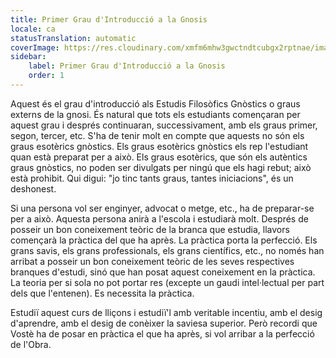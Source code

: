 ```yaml
---
title: Primer Grau d'Introducció a la Gnosis
locale: ca
statusTranslation: automatic
coverImage: https://res.cloudinary.com/xmfm6mhw3gwctndtcubgx2rptnae/image/upload/v1741354450/small_cover_introduccion_a_la_gnosis_57a3fc8d72.webp
sidebar:
    label: Primer Grau d'Introducció a la Gnosis
    order: 1
---
```

Aquest és el grau d'introducció als Estudis Filosòfics Gnòstics o graus externs de la gnosi. És natural que tots els estudiants començaran per aquest grau i després continuaran, successivament, amb els graus primer, segon, tercer, etc. S'ha de tenir molt en compte que aquests no són els graus esotèrics gnòstics. Els graus esotèrics gnòstics els rep l'estudiant quan està preparat per a això. Els graus esotèrics, que són els autèntics graus gnòstics, no poden ser divulgats per ningú que els hagi rebut; això està prohibit. Qui digui: "jo tinc tants graus, tantes iniciacions", és un deshonest.

Si una persona vol ser enginyer, advocat o metge, etc., ha de preparar-se per a això. Aquesta persona anirà a l'escola i estudiarà molt. Després de posseir un bon coneixement teòric de la branca que estudia, llavors començarà la pràctica del que ha après. La pràctica porta la perfecció. Els grans savis, els grans professionals, els grans científics, etc., no només han arribat a posseir un bon coneixement teòric de les seves respectives branques d'estudi, sinó que han posat aquest coneixement en la pràctica. La teoria per si sola no pot portar res (excepte un gaudi intel·lectual per part dels que l'entenen). Es necessita la pràctica.

Estudiï aquest curs de lliçons i estudiï'l amb veritable incentiu, amb el desig d'aprendre, amb el desig de conèixer la saviesa superior. Però recordi que Vostè ha de posar en pràctica el que ha après, si vol arribar a la perfecció de l'Obra.
